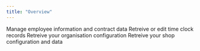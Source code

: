 ```yaml
---
title: "Overview"
---
```


<Columns cols={2}>
  <Card title="Employees" icon="user" href="https://github.com/mintlify/starter/blob/main/api-reference/openapi.json">
    Manage employee information and contract data
  </Card>

  <Card title="Time clock" icon="clock">
    Retreive or edit time clock records
  </Card>

  <Card title="Organisations" icon="globe" href="https://github.com/mintlify/starter/blob/main/api-reference/openapi.json">
    Retreive your organisation configuration
  </Card>

  <Card title="Shops" icon="shop" href="https://github.com/mintlify/starter/blob/main/api-reference/openapi.json">
    Retreive your shop configuration and data
  </Card>
</Columns>